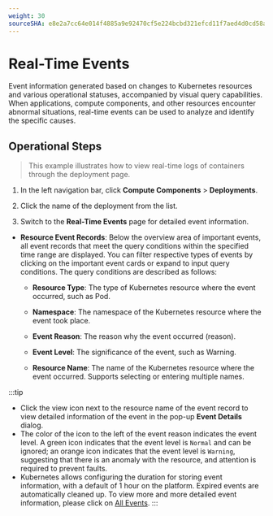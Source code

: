 ```yaml
---
weight: 30
sourceSHA: e8e2a7cc64e014f4885a9e92470cf5e224bcbd321efcd11f7aed4d0cd58a81a0
---
```


# Real-Time Events

Event information generated based on changes to Kubernetes resources and various operational statuses, accompanied by visual query capabilities. When applications, compute components, and other resources encounter abnormal situations, real-time events can be used to analyze and identify the specific causes.

## Operational Steps

> This example illustrates how to view real-time logs of containers through the deployment page.

1. In the left navigation bar, click **Compute Components** > **Deployments**.

2. Click the name of the deployment from the list.

3. Switch to the **Real-Time Events** page for detailed event information.

- **Resource Event Records**: Below the overview area of important events, all event records that meet the query conditions within the specified time range are displayed. You can filter respective types of events by clicking on the important event cards or expand to input query conditions. The query conditions are described as follows:

  - **Resource Type**: The type of Kubernetes resource where the event occurred, such as Pod.

  - **Namespace**: The namespace of the Kubernetes resource where the event took place.

  - **Event Reason**: The reason why the event occurred (reason).

  - **Event Level**: The significance of the event, such as Warning.

  - **Resource Name**: The name of the Kubernetes resource where the event occurred. Supports selecting or entering multiple names.

:::tip

- Click the view icon next to the resource name of the event record to view detailed information of the event in the pop-up **Event Details** dialog.
- The color of the icon to the left of the event reason indicates the event level. A green icon indicates that the event level is `Normal` and can be ignored; an orange icon indicates that the event level is `Warning`, suggesting that there is an anomaly with the resource, and attention is required to prevent faults.
- Kubernetes allows configuring the duration for storing event information, with a default of 1 hour on the platform. Expired events are automatically cleaned up. To view more and more detailed event information, please click on [All Events](../../observability/log/functions/event.mdx).
:::
